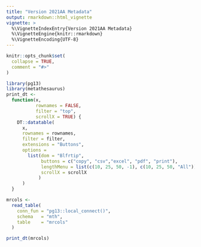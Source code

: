 ```yaml
---
title: "Version 2021AA Metadata"
output: rmarkdown::html_vignette
vignette: >
  %\VignetteIndexEntry{Version 2021AA Metadata}
  %\VignetteEngine{knitr::rmarkdown}
  %\VignetteEncoding{UTF-8}
---
```


```r
knitr::opts_chunk$set(
  collapse = TRUE,
  comment = "#>"
)
```

```r
library(pg13)
library(metathesaurus)
print_dt <-
  function(x,
           rownames = FALSE,
           filter = "top",
           scrollX = TRUE) {
    DT::datatable(
      x,
      rownames = rownames,
      filter = filter,
      extensions = "Buttons",
      options = 
        list(dom = "Blfrtip", 
             buttons = c("copy", "csv","excel", "pdf", "print"), 
             lengthMenu = list(c(10, 25, 50, -1), c(10, 25, 50, "All")),
             scrollX = scrollX
            )
      )
  }
```


```r
mrcols <- 
  read_table(
    conn_fun = "pg13::local_connect()",
    schema   = "mth",
    table    = "mrcols"
  )
```

```r
print_dt(mrcols)
```

